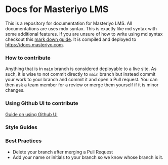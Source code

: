 # Docs for Masteriyo LMS
This is a repository for documentation for Masteriyo LMS. All documentations are uses mdx syntax. This is exactly like md syntax with some additional features. If you are unsure of how to write using md syntax checkout this [mark down guide](https://www.markdownguide.org/basic-syntax/). It is compiled and deployed to https://docs.masteriyo.com.

### How to contribute
Anything that is in ```main``` branch is considered deployable to a live site. As such, it is wise to not commit directly to ```main``` branch but instead commit your work to your branch and commit it and open a Pull request. You can then ask a team member for a review or merge them yourself if it is minor changes.

### Using Github UI to contribute
[Guide on using Github UI](contributing-using-github-ui.mdx)

### Style Guides


### Best Practices
- Delete your branch after merging a Pull Request
- Add your name or initials to your branch so we know whose branch is it.
